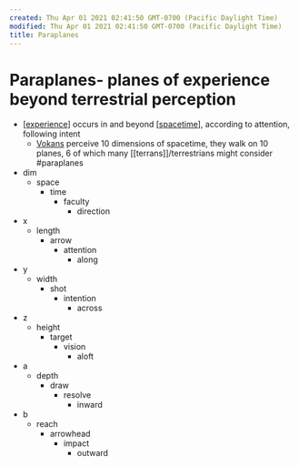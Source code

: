 ```yaml
---
created: Thu Apr 01 2021 02:41:50 GMT-0700 (Pacific Daylight Time)
modified: Thu Apr 01 2021 02:41:50 GMT-0700 (Pacific Daylight Time)
title: Paraplanes
---
```

# Paraplanes- planes of experience beyond terrestrial perception
- [[experience]] occurs in and beyond [[spacetime]], according to attention, following intent
  - [Vokans]([[Starvokar]]) perceive 10 dimensions of spacetime, they walk on 10 planes, 6 of which many [[terrans]]/terrestrians might consider #paraplanes
- dim
  - space
    - time
      - faculty
        - direction
- x
  - length
    - arrow
      - attention
        - along
- y
  - width
    - shot
      - intention
        - across
- z
  - height
    - target
      - vision
        - aloft
- a
  - depth
    - draw
      - resolve
        - inward
- b
  - reach
    - arrowhead
      - impact
        - outward

[//begin]: # "Autogenerated link references for markdown compatibility"
[experience]: ../../areas/get-real/experience "experience"
[spacetime]: ../../areas/full-smile/spacetime "Spacetime"
[//end]: # "Autogenerated link references"